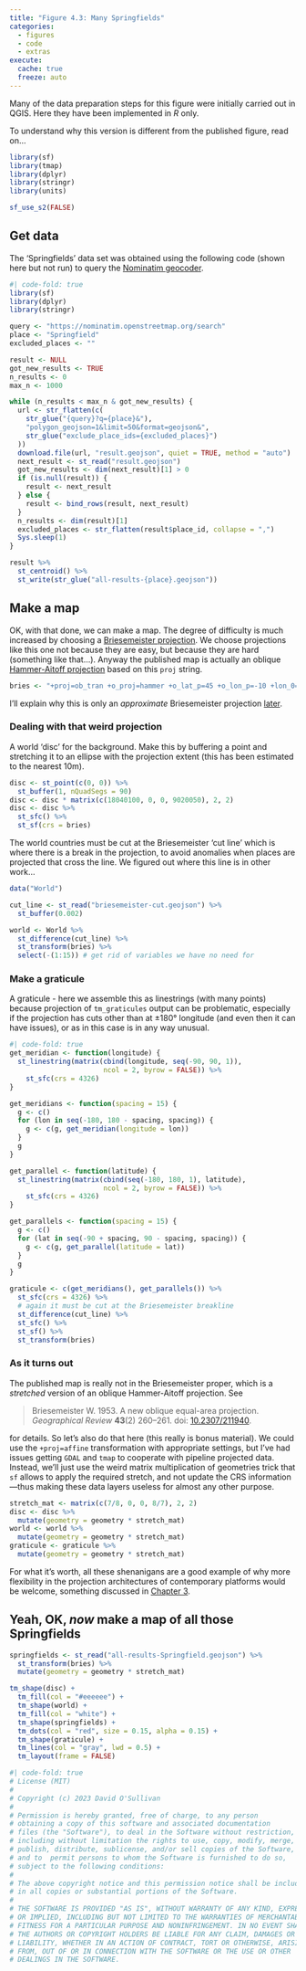 ```yaml
---
title: "Figure 4.3: Many Springfields"
categories: 
  - figures
  - code
  - extras
execute: 
  cache: true
  freeze: auto
---
```


Many of the data preparation steps for this figure were initially carried out in QGIS. Here they have been implemented in _R_ only.

To understand why this version is different from the published figure, read on...

```r
library(sf)
library(tmap)
library(dplyr)
library(stringr)
library(units)

sf_use_s2(FALSE)
```

## Get data
The 'Springfields' data set was obtained using the following code (shown here but not run) to query the [Nominatim geocoder](https://nominatim.openstreetmap.org/ui/search.html).

```r
#| code-fold: true
library(sf)
library(dplyr)
library(stringr)

query <- "https://nominatim.openstreetmap.org/search"
place <- "Springfield"
excluded_places <- ""

result <- NULL
got_new_results <- TRUE
n_results <- 0
max_n <- 1000

while (n_results < max_n & got_new_results) {
  url <- str_flatten(c(
    str_glue("{query}?q={place}&"),
    "polygon_geojson=1&limit=50&format=geojson&",
    str_glue("exclude_place_ids={excluded_places}")
  ))
  download.file(url, "result.geojson", quiet = TRUE, method = "auto")
  next_result <- st_read("result.geojson")
  got_new_results <- dim(next_result)[1] > 0
  if (is.null(result)) {
    result <- next_result
  } else {
    result <- bind_rows(result, next_result)
  }
  n_results <- dim(result)[1]
  excluded_places <- str_flatten(result$place_id, collapse = ",")
  Sys.sleep(1)
}

result %>% 
  st_centroid() %>% 
  st_write(str_glue("all-results-{place}.geojson"))
```

## Make a map
OK, with that done, we can make a map. The degree of difficulty is much increased by choosing a [Briesemeister projection](https://www.map-projections.net/single-view/briesemeister-v2). We choose projections like this one not because they are easy, but because they are hard (something like that...). Anyway the published map is actually an oblique [Hammer-Aitoff projection](https://en.wikipedia.org/wiki/Aitoff_projection) based on this `proj` string.

```r
bries <- "+proj=ob_tran +o_proj=hammer +o_lat_p=45 +o_lon_p=-10 +lon_0=0"
```

I'll explain why this is only an *approximate* Briesemeister projection [later](#as-it-turns-out).

### Dealing with that weird projection
A world 'disc' for the background. Make this by buffering a point and stretching it to an ellipse with the projection extent (this has been estimated to the nearest 10m).

```r
disc <- st_point(c(0, 0)) %>%
  st_buffer(1, nQuadSegs = 90)
disc <- disc * matrix(c(18040100, 0, 0, 9020050), 2, 2)
disc <- disc %>%
  st_sfc() %>%
  st_sf(crs = bries)
```

The world countries must be cut at the Briesemeister 'cut line' which is where there is a break in the projection, to avoid anomalies when places are projected that cross the line. We figured out where this line is in other work...

```r
data("World")

cut_line <- st_read("briesemeister-cut.geojson") %>%
  st_buffer(0.002)

world <- World %>%
  st_difference(cut_line) %>%
  st_transform(bries) %>%
  select(-(1:15)) # get rid of variables we have no need for
```

### Make a graticule 
A graticule - here we assemble this as linestrings (with many points) because projection of `tm_graticules` output can be problematic, especially if the projection has cuts other than at &pm;180&deg; longitude (and even then it can have issues), or as in this case is in any way unusual.

```r
#| code-fold: true
get_meridian <- function(longitude) {
  st_linestring(matrix(cbind(longitude, seq(-90, 90, 1)),
                       ncol = 2, byrow = FALSE)) %>%
    st_sfc(crs = 4326)
}

get_meridians <- function(spacing = 15) {
  g <- c()
  for (lon in seq(-180, 180 - spacing, spacing)) {
    g <- c(g, get_meridian(longitude = lon))
  }
  g
}

get_parallel <- function(latitude) {
  st_linestring(matrix(cbind(seq(-180, 180, 1), latitude),
                       ncol = 2, byrow = FALSE)) %>%
    st_sfc(crs = 4326)
}

get_parallels <- function(spacing = 15) {
  g <- c()
  for (lat in seq(-90 + spacing, 90 - spacing, spacing)) {
    g <- c(g, get_parallel(latitude = lat))
  }
  g
}

graticule <- c(get_meridians(), get_parallels()) %>%
  st_sfc(crs = 4326) %>%
  # again it must be cut at the Briesemeister breakline
  st_difference(cut_line) %>%
  st_sfc() %>%
  st_sf() %>%
  st_transform(bries)
```

### As it turns out
The published map is really not in the Briesemeister proper, which is a _stretched_ version of an oblique Hammer-Aitoff projection. See

> Briesemeister W. 1953. A new oblique equal-area projection. *Geographical Review* **43**(2) 260&ndash;261. doi: [10.2307/211940](https://dx.doi.org/10.2307/211940).

for details. So let's also do that here (this really is bonus material). We could use the `+proj=affine` transformation with appropriate settings, but I've had issues getting `GDAL` and `tmap` to cooperate with pipeline projected data. Instead, we'll just use the weird matrix multiplication of geometries trick that `sf` allows to apply the required stretch, and not update the CRS information&mdash;thus making these data layers useless for almost any other purpose.

```r
stretch_mat <- matrix(c(7/8, 0, 0, 8/7), 2, 2)
disc <- disc %>%
  mutate(geometry = geometry * stretch_mat)
world <- world %>%
  mutate(geometry = geometry * stretch_mat)
graticule <- graticule %>%
  mutate(geometry = geometry * stretch_mat)
```

For what it's worth, all these shenanigans are a good example of why more flexibility in the projection architectures of contemporary platforms would be welcome, something discussed in [Chapter 3](../chap3/index.qmd).

## Yeah, OK, _now_ make a map of all those Springfields

```r
springfields <- st_read("all-results-Springfield.geojson") %>%
  st_transform(bries) %>%
  mutate(geometry = geometry * stretch_mat)

tm_shape(disc) + 
  tm_fill(col = "#eeeeee") + 
  tm_shape(world) + 
  tm_fill(col = "white") +
  tm_shape(springfields) +
  tm_dots(col = "red", size = 0.15, alpha = 0.15) +
  tm_shape(graticule) +
  tm_lines(col = "gray", lwd = 0.5) +
  tm_layout(frame = FALSE)
```

```r
#| code-fold: true
# License (MIT)
#
# Copyright (c) 2023 David O'Sullivan
#
# Permission is hereby granted, free of charge, to any person
# obtaining a copy of this software and associated documentation
# files (the "Software"), to deal in the Software without restriction,
# including without limitation the rights to use, copy, modify, merge,
# publish, distribute, sublicense, and/or sell copies of the Software,
# and to  permit persons to whom the Software is furnished to do so,
# subject to the following conditions:
#
# The above copyright notice and this permission notice shall be included
# in all copies or substantial portions of the Software.
#
# THE SOFTWARE IS PROVIDED "AS IS", WITHOUT WARRANTY OF ANY KIND, EXPRESS
# OR IMPLIED, INCLUDING BUT NOT LIMITED TO THE WARRANTIES OF MERCHANTABILITY,
# FITNESS FOR A PARTICULAR PURPOSE AND NONINFRINGEMENT. IN NO EVENT SHALL
# THE AUTHORS OR COPYRIGHT HOLDERS BE LIABLE FOR ANY CLAIM, DAMAGES OR OTHER
# LIABILITY, WHETHER IN AN ACTION OF CONTRACT, TORT OR OTHERWISE, ARISING
# FROM, OUT OF OR IN CONNECTION WITH THE SOFTWARE OR THE USE OR OTHER
# DEALINGS IN THE SOFTWARE.
```
